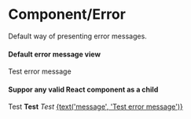 

<Meta
  title='Design/Error'
  component={Error}
  decorators={[withKnobs]}
/>


# Component/Error
Default way of presenting error messages.


#### Default error message view
<Preview>
  <Story name='Default'>
    <Error>Test error message</Error>
  </Story>
</Preview>


#### Suppor any valid React component as a child
<Preview>
  <Story name='Nested styles'>
    <Error>Test <b>Test</b> <i>Test</i> <u>{text('message', 'Test error message')}</u></Error>
  </Story>
</Preview>
